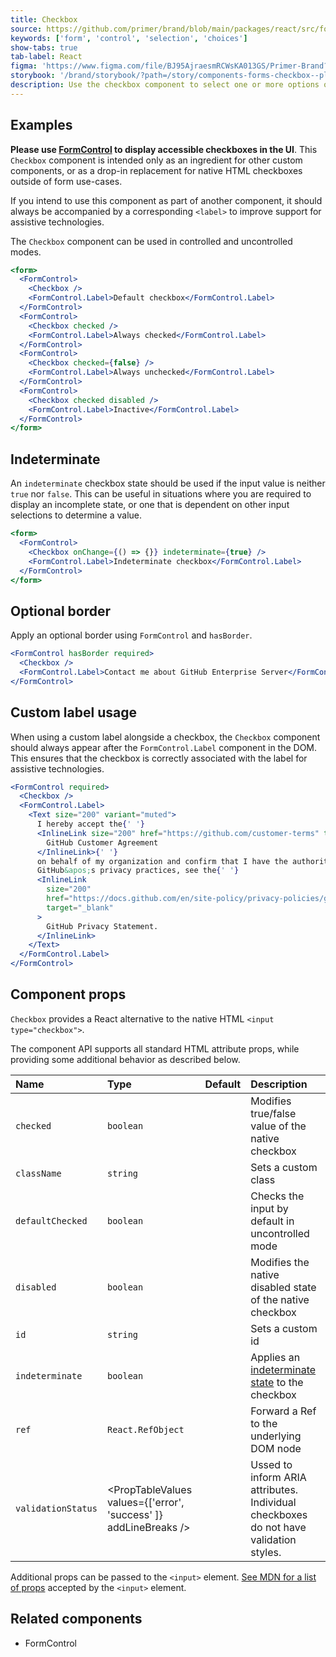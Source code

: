 ```yaml
---
title: Checkbox
source: https://github.com/primer/brand/blob/main/packages/react/src/forms/Checkbox/Checkbox.tsx
keywords: ['form', 'control', 'selection', 'choices']
show-tabs: true
tab-label: React
figma: 'https://www.figma.com/file/BJ95AjraesmRCWsKA013GS/Primer-Brand?node-id=1377%3A30754'
storybook: '/brand/storybook/?path=/story/components-forms-checkbox--playground'
description: Use the checkbox component to select one or more options of a limited number of choices.
---
```


## Examples

<Note variant="warning">

**Please use [FormControl](/components/FormControl) to display accessible checkboxes in the UI**. This `Checkbox` component is intended only as an ingredient for other custom components, or as a drop-in replacement for native HTML checkboxes outside of form use-cases.

If you intend to use this component as part of another component, it should always be accompanied by a corresponding `<label>` to improve support for assistive technologies.

</Note>

The `Checkbox` component can be used in controlled and uncontrolled modes.

```jsx live
<form>
  <FormControl>
    <Checkbox />
    <FormControl.Label>Default checkbox</FormControl.Label>
  </FormControl>
  <FormControl>
    <Checkbox checked />
    <FormControl.Label>Always checked</FormControl.Label>
  </FormControl>
  <FormControl>
    <Checkbox checked={false} />
    <FormControl.Label>Always unchecked</FormControl.Label>
  </FormControl>
  <FormControl>
    <Checkbox checked disabled />
    <FormControl.Label>Inactive</FormControl.Label>
  </FormControl>
</form>
```

## Indeterminate

An `indeterminate` checkbox state should be used if the input value is neither `true` nor `false`. This can be useful in situations where you are required to display an incomplete state, or one that is dependent on other input selections to determine a value.

```jsx live
<form>
  <FormControl>
    <Checkbox onChange={() => {}} indeterminate={true} />
    <FormControl.Label>Indeterminate checkbox</FormControl.Label>
  </FormControl>
</form>
```

## Optional border

Apply an optional border using `FormControl` and `hasBorder`.

```jsx live
<FormControl hasBorder required>
  <Checkbox />
  <FormControl.Label>Contact me about GitHub Enterprise Server</FormControl.Label>
</FormControl>
```

## Custom label usage

When using a custom label alongside a checkbox, the `Checkbox` component should always appear after the `FormControl.Label` component in the DOM. This ensures that the checkbox is correctly associated with the label for assistive technologies.

```jsx live
<FormControl required>
  <Checkbox />
  <FormControl.Label>
    <Text size="200" variant="muted">
      I hereby accept the{' '}
      <InlineLink size="200" href="https://github.com/customer-terms" target="_blank">
        GitHub Customer Agreement
      </InlineLink>{' '}
      on behalf of my organization and confirm that I have the authority to do so. For more information about
      GitHub&apos;s privacy practices, see the{' '}
      <InlineLink
        size="200"
        href="https://docs.github.com/en/site-policy/privacy-policies/github-privacy-statement"
        target="_blank"
      >
        GitHub Privacy Statement.
      </InlineLink>
    </Text>
  </FormControl.Label>
</FormControl>
```

## Component props

`Checkbox` provides a React alternative to the native HTML `<input type="checkbox">`.

The component API supports all standard HTML attribute props, while providing some additional behavior as described below.

| Name               | Type                                                             | Default | Description                                                                                                                                   |
| :----------------- | :--------------------------------------------------------------- | :-----: | :-------------------------------------------------------------------------------------------------------------------------------------------- |
| `checked`          | `boolean`                                                        |         | Modifies true/false value of the native checkbox                                                                                              |
| `className`        | `string`                                                         |         | Sets a custom class                                                                                                                           |
| `defaultChecked`   | `boolean`                                                        |         | Checks the input by default in uncontrolled mode                                                                                              |
| `disabled`         | `boolean`                                                        |         | Modifies the native disabled state of the native checkbox                                                                                     |
| `id`               | `string`                                                         |         | Sets a custom id                                                                                                                              |
| `indeterminate`    | `boolean`                                                        |         | Applies an [indeterminate state](https://developer.mozilla.org/en-US/docs/Web/HTML/Element/input/checkbox#attr-indeterminate) to the checkbox |
| `ref`              | `React.RefObject`                                                |         | Forward a Ref to the underlying DOM node                                                                                                      |
| `validationStatus` | <PropTableValues values={['error', 'success' ]} addLineBreaks /> |         | Ussed to inform ARIA attributes. Individual checkboxes do not have validation styles.                                                         |

Additional props can be passed to the `<input>` element. [See MDN for a list of props](https://developer.mozilla.org/en-US/docs/Web/HTML/Element/input) accepted by the `<input>` element.

## Related components

- <Link to="/components/FormControl">FormControl</Link>
